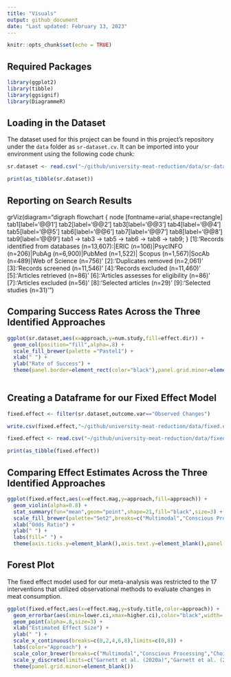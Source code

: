 ```yaml
---
title: "Visuals"
output: github_document
date: "Last updated: February 13, 2023"
---
```


```r
knitr::opts_chunk$set(echo = TRUE)
```

## Required Packages

```r
library(ggplot2)
library(tibble)
library(ggsignif)
library(DiagrammeR)
```

## Loading in the Dataset

The dataset used for this project can be found in this project's repository under the `data` folder as `sr-dataset.cv`. It can be imported into your environment using the following code chunk:

```r
sr.dataset <- read.csv("~/github/university-meat-reduction/data/sr-dataset.csv")

print(as_tibble(sr.dataset))
```

## Reporting on Search Results

grViz(diagram="digraph flowchart {
      node [fontname=arial,shape=rectangle]
      tab1[label='@@1']
      tab2[label='@@2']
      tab3[label='@@3']
      tab4[label='@@4']
      tab5[label='@@5']
      tab6[label='@@6']
      tab7[label='@@7']
      tab8[label='@@8']
      tab9[label='@@9']
      tab1 -> tab3 -> tab5 -> tab6 -> tab8 -> tab9;
    }
      [1]:'Records identified from databases (n=13,607):|ERIC (n=106)|PsycINFO (n=206)|PubAg (n=6,900)|PubMed (n=1,522)| Scopus (n=1,567)|SocAb (n=489)|Web of Science (n=756)'
      [2]:'Duplicates removed (n=2,061)'
      [3]:'Records screened (n=11,546)'
      [4]:'Records excluded (n=11,460)'
      [5]:'Articles retrieved (n=86)'
      [6]:'Articles assesses for eligibility (n=86)'
      [7]:'Articles excluded (n=56)'
      [8]:'Selected articles (n=29)'
      [9]:'Selected studies (n=31)'
    ")


## Comparing Success Rates Across the Three Identified Approaches

```r
ggplot(sr.dataset,aes(x=approach,y=num.study,fill=effect.dir)) + 
  geom_col(position="fill",alpha=.8) + 
  scale_fill_brewer(palette ="Pastel1") +
  xlab(" ") + 
  ylab("Rate of Success") +
  theme(panel.border=element_rect(color="black"),panel.grid.minor=element_blank())
  
```

## Creating a Dataframe for our Fixed Effect Model

```r
fixed.effect <- filter(sr.dataset,outcome.var=="Observed Changes")
```

```r
write.csv(fixed.effect,"~/github/university-meat-reduction/data/fixed.effect.csv")
```


```r
fixed.effect <- read.csv("~/github/university-meat-reduction/data/fixed.effect.csv")

print(as_tibble(fixed.effect))
```

## Comparing Effect Estimates Across the Three Identified Approaches

```r
ggplot(fixed.effect,aes(x=effect.mag,y=approach,fill=approach)) +
  geom_violin(alpha=0.8) + 
  stat_summary(fun="mean",geom="point",shape=21,fill="black",size=3) +
  scale_fill_brewer(palette="Set2",breaks=c("Multimodal","Conscious Processing","Choice Architecture"),labels=c("Multimodal (n=10)","Conscious Processing (n=16)","Choice Architecture (n=5)")) +
  xlab("Odds Ratio") + 
  ylab(" ") +
  labs(fill=" ") +
  theme(axis.ticks.y=element_blank(),axis.text.y=element_blank(),panel.grid.minor=element_blank())
```

## Forest Plot

The fixed effect model used for our meta-analysis was restricted to the 17 interventions that utilized observational methods to evaluate changes in meat consumption.

```r
ggplot(fixed.effect,aes(x=effect.mag,y=study.title,color=approach)) + 
  geom_errorbar(aes(xmin=lower.ci,xmax=higher.ci),color="black",width=.2,size=.3) +
  geom_point(alpha=.8,size=3) + 
  xlab("Estimated Effect Size") + 
  ylab(" ") + 
  scale_x_continuous(breaks=c(0,2,4,6,8),limits=c(0,8)) +
  labs(color="Approach") +
  scale_color_brewer(breaks=c("Multimodal","Conscious Processing","Choice Architecture"),palette="Set2",labels=c("Multimodal (n=10)","Conscious Processing (n=16)","Choice Architecture (n=5)")) +
  scale_y_discrete(limits=c("Garnett et al. (2020a)","Garnett et al. (2021)","Brunner et al. (2018)","Schwitzgebel, Cokelet, & Singer (2020)","Malan (2020)","Larner et al. (2021)","Kurz (2018)","Garnett et al. (2019)","Jalil, Tasoff, & Bustamante (2020)","Turnwald & Crum (2019)","Cerezo-Prieto & Frutos-Esteban (2021)","Piester et al. (2020a)","Piester et al. (2020b)","Slapø & Karevold (2019)","Andersson & Nelander (2021)","Michels et al. (2008)","Garnett et al. (2020b)")) + 
  theme(panel.grid.minor=element_blank())
```


